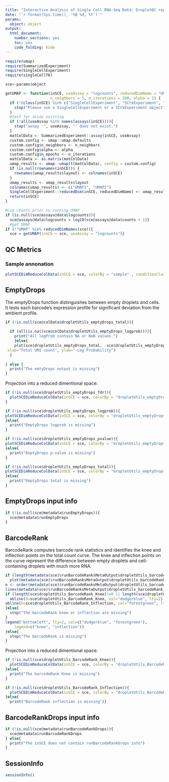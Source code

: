 ```yaml
---
title: "Interactive Analysis of Single Cell RNA-Seq Data: DropletQC report"
date: "`r format(Sys.time(), '%B %d, %Y')`"
params: 
  object: object
output:
  html_document:
    number_sections: yes
    toc: yes
    code_folding: hide
---
```


```r
require(umap)
require(SummarizedExperiment)
require(SingleCellExperiment)
require(singleCellTK)
```

```r
sce<-params$object
```

```r
getUMAP <- function(inSCE, useAssay = "logcounts", reducedDimName = "UMAP",
                    n_neighbors = 5, n_iterations = 200, alpha = 1) {
  if (!(class(inSCE) %in% c("SingleCellExperiment", "SCtkExperiment", "SummarizedExperiment"))){
    stop("Please use a SingleCellExperiment or a SCtkExperiment object")
  }
  #test for assay existing
  if (!all(useAssay %in% names(assays(inSCE)))){
    stop("assay '", useAssay, "' does not exist.")
  }
  matColData <- SummarizedExperiment::assay(inSCE, useAssay)
  custom.config <- umap::umap.defaults
  custom.config$n_neighbors <- n_neighbors
  custom.config$alpha <- alpha
  custom.config$n_epochs <- n_iterations
  matColData <- as.matrix(matColData)
  umap_results <- umap::umap(t(matColData), config = custom.config)
  if (is.null(rownames(inSCE))) {
    rownames(umap_results$layout) <- colnames(inSCE)
  }
  umap_results <- umap_results$layout
  colnames(umap_results) <- c("UMAP1", "UMAP2")
  SingleCellExperiment::reducedDim(inSCE, reducedDimName) <- umap_results
  return(inSCE)
}
```

```r
#Log counts prior to running UMAP
if (is.null(sce@assays@data$logcounts)){
  sce@assays@data$logcounts = log10(sce@assays@data$counts + 1)}
  #get UMAP
if (!"UMAP" %in% reducedDimNames(sce)){
  sce = getUMAP(inSCE = sce, useAssay = "logcounts")}

```

## QC Metrics

### Sample annonation
```r
plotSCEDimReduceColData(inSCE = sce, colorBy = "sample" , conditionClass = "factor", reducedDimName = "UMAP", dotsize = 1, title = "Sample annotation", legendTitle = "Sample", labelClusters = FALSE)
```

## EmptyDrops

The emptyDrops function distinguishes between empty droplets and cells. It tests each barcode's expression profile for significant deviation from the ambient profile.

```r
if (!is.null(sce@colData$dropletUtils_emptyDrops_total)){
  
  if (all(is.na((sce@colData$dropletUtils_emptyDrops_logprob)))){
    print("All logProb contain NA or NaN values.")
    }else{
    plot(sce$dropletUtils_emptyDrops_total, -sce$dropletUtils_emptyDrops_logprob, col=ifelse(is.cell, "red", "black"),
 xlab="Total UMI count", ylab="-Log Probability")
  }
  
} else {
  print("The emtyDrops output is missing")
}
```


Projection into a reduced dimentional space:
```r
if (!is.null(sce$dropletUtils_emptyDrops_fdr)){
  plotSCEDimReduceColData(inSCE = sce, colorBy = "dropletUtils_emptyDrops_fdr" , conditionClass = "numeric", reducedDimName = "UMAP", dotsize = 1, title = "EmptyDrops FDR per sample", legendTitle = "FDR")
}
```

```r
if (!is.null(sce$dropletUtils_emptyDrops_logprob)){
plotSCEDimReduceColData(inSCE = sce, colorBy = "dropletUtils_emptyDrops_logprob" , conditionClass = "numeric", reducedDimName = "UMAP", dotsize = 1, title = "EmptyDrops logprob per sample", legendTitle = "logprob")
}else{
  print("EmptyDrops logprob is missing")
}
```

```r
if (!is.null(sce$dropletUtils_emptyDrops_pvalue)){
plotSCEDimReduceColData(inSCE = sce, colorBy = "dropletUtils_emptyDrops_pvalue" , conditionClass = "numeric", reducedDimName = "UMAP", dotsize = 1, title = "EmptyDrops p-value per sample", legendTitle = "p-value")
}else{
  print("EmptyDrops p-value is missing")
}
```

```r
if (!is.null(sce$dropletUtils_emptyDrops_total)){
plotSCEDimReduceColData(inSCE = sce, colorBy = "dropletUtils_emptyDrops_total" , conditionClass = "numeric", reducedDimName = "UMAP", dotsize = 1, title = "EmptyDrops total UMI counts per sample", legendTitle = "Total UMI counts")
}else{
  print("EmptyDrops total is missing")
}
```

## EmptyDrops input info
```r
if (!is.null(sce@metadata$runEmptyDrops)){
  sce@metadata$runEmptyDrops
}
```


## BarcodeRank

BarcodeRank computes barcode rank statistics and identifies the knee and inflection points on the total count curve. The knee and inflection points on the curve represent the difference between empty droplets and cell-containing droplets with much more RNA.

```r
if (length(metadata(sce)$runBarcodeRanksMetaOutput$dropletUtils_barcodeRank_rank)!=0){
  plot(metadata(sce)$runBarcodeRanksMetaOutput$dropletUtils_barcodeRank_rank, metadata(sce)$runBarcodeRanksMetaOutput$dropletUtils_barcodeRank_total, log="xy", xlab="Rank", ylab="Total")
o <- order(metadata(sce)$runBarcodeRanksMetaOutput$dropletUtils_barcodeRank_rank)
lines(metadata(sce)$runBarcodeRanksMetaOutput$dropletUtils_barcodeRank_rank[o], metadata(sce)$runBarcodeRanksMetaOutput$dropletUtils_barcodeRank_fitted[o], col="red")
if (length(sce$dropletUtils_BarcodeRank_Knee)!=0 || length(sce$dropletUtils_BarcodeRank_Inflection)!=0){
  abline(h=sce$dropletUtils_BarcodeRank_Knee, col="dodgerblue", lty=2)
abline(h=sce$dropletUtils_BarcodeRank_Inflection, col="forestgreen", lty=2)
}else{
  stop("The barcodeRank knee or inflection are missing")
}
legend("bottomleft", lty=2, col=c("dodgerblue", "forestgreen"), 
    legend=c("knee", "inflection"))
}else{
  stop("The barcodeRank is missing")
}
```

Projection into a reduced dimentional space:
```r
if (!is.null(sce$dropletUtils_BarcodeRank_Knee)){
  plotSCEDimReduceColData(inSCE = sce, colorBy = "dropletUtils_BarcodeRank_Knee" , conditionClass = "numeric", reducedDimName = "UMAP", dotsize = 1, title = "BarcodeRank Knee score per sample", legendTitle = "Knee score")
}else{
  print("The barcodeRank Knee is missing")
}
```
```r
if (!is.null(sce$dropletUtils_BarcodeRank_Inflection)){
  plotSCEDimReduceColData(inSCE = sce, colorBy = "dropletUtils_BarcodeRank_Inflection" , conditionClass = "numeric", reducedDimName = "UMAP", dotsize = 1, title = "BarcodeRank inflection score per sample", legendTitle = "Inflection score")
}else{
  print("BarcodeRank inflection is missing")}
```

## BarcodeRankDrops input info
```r
if (!is.null(sce@metadata$runBarcodeRankDrops)){
  sce@metadata$runBarcodeRankDrops
} else{
  print("The inSCE does not contain runBarcodeRankDrops info")
}
```

## SessionInfo
```r
sessionInfo()
```